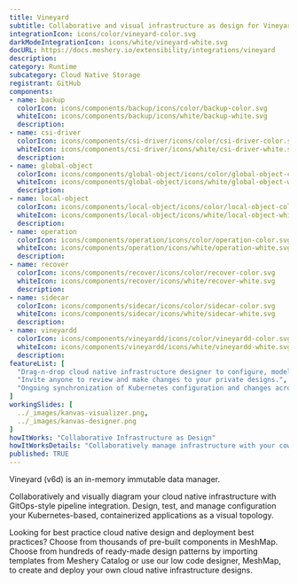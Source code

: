 ```yaml
---
title: Vineyard
subtitle: Collaborative and visual infrastructure as design for Vineyard
integrationIcon: icons/color/vineyard-color.svg
darkModeIntegrationIcon: icons/white/vineyard-white.svg
docURL: https://docs.meshery.io/extensibility/integrations/vineyard
description: 
category: Runtime
subcategory: Cloud Native Storage
registrant: GitHub
components: 
- name: backup
  colorIcon: icons/components/backup/icons/color/backup-color.svg
  whiteIcon: icons/components/backup/icons/white/backup-white.svg
  description: 
- name: csi-driver
  colorIcon: icons/components/csi-driver/icons/color/csi-driver-color.svg
  whiteIcon: icons/components/csi-driver/icons/white/csi-driver-white.svg
  description: 
- name: global-object
  colorIcon: icons/components/global-object/icons/color/global-object-color.svg
  whiteIcon: icons/components/global-object/icons/white/global-object-white.svg
  description: 
- name: local-object
  colorIcon: icons/components/local-object/icons/color/local-object-color.svg
  whiteIcon: icons/components/local-object/icons/white/local-object-white.svg
  description: 
- name: operation
  colorIcon: icons/components/operation/icons/color/operation-color.svg
  whiteIcon: icons/components/operation/icons/white/operation-white.svg
  description: 
- name: recover
  colorIcon: icons/components/recover/icons/color/recover-color.svg
  whiteIcon: icons/components/recover/icons/white/recover-white.svg
  description: 
- name: sidecar
  colorIcon: icons/components/sidecar/icons/color/sidecar-color.svg
  whiteIcon: icons/components/sidecar/icons/white/sidecar-white.svg
  description: 
- name: vineyardd
  colorIcon: icons/components/vineyardd/icons/color/vineyardd-color.svg
  whiteIcon: icons/components/vineyardd/icons/white/vineyardd-white.svg
  description: 
featureList: [
  "Drag-n-drop cloud native infrastructure designer to configure, model, and deploy your workloads.",
  "Invite anyone to review and make changes to your private designs.",
  "Ongoing synchronization of Kubernetes configuration and changes across any number of clusters."
]
workingSlides: [
  ../_images/kanvas-visualizer.png,
  ../_images/kanvas-designer.png
]
howItWorks: "Collaborative Infrastructure as Design"
howItWorksDetails: "Collaboratively manage infrastructure with your coworkers synchronously sharing the same designs."
published: TRUE
---
```

<p>
Vineyard (v6d) is an in-memory immutable data manager.
</p>
<p>
    Collaboratively and visually diagram your cloud native infrastructure with GitOps-style pipeline integration. Design, test, and manage configuration your Kubernetes-based, containerized applications as a visual topology.
</p>
<p>
    Looking for best practice cloud native design and deployment best practices? Choose from thousands of pre-built components in MeshMap. Choose from hundreds of ready-made design patterns by importing templates from Meshery Catalog or use our low code designer, MeshMap, to create and deploy your own cloud native infrastructure designs.
</p>
